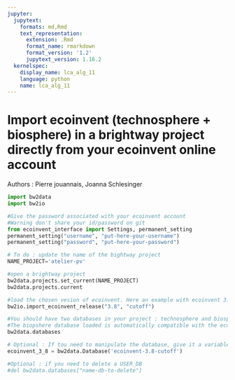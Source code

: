 ```yaml
---
jupyter:
  jupytext:
    formats: md,Rmd
    text_representation:
      extension: .Rmd
      format_name: rmarkdown
      format_version: '1.2'
      jupytext_version: 1.16.2
  kernelspec:
    display_name: lca_alg_11
    language: python
    name: lca_alg_11
---
```


# Import ecoinvent (technosphere + biosphere) in a brightway project directly from your ecoinvent online account

Authors : Pierre jouannais, Joanna Schlesinger

```python
import bw2data
import bw2io
```

```python
#Give the password associated with your ecoinvent account
#Warning don't share your id/password on git
from ecoinvent_interface import Settings, permanent_setting
permanent_setting("username", "put-here-your-username")
permanent_setting("password", "put-here-your-password")
```

```python
# To do : update the name of the bightway project
NAME_PROJECT='atelier-pv'
```

```python
#open a brightway project
bw2data.projects.set_current(NAME_PROJECT)
bw2data.projects.current
```

```python
#load the chosen vesion of ecoinvent. Here an example with ecoinvent 3.9.1, cut off
bw2io.import_ecoinvent_release("3.8", "cutoff")
```

```python
#You should have two databases in your project : technosphere and biosphere database
#The biopshere database loaded is automatically compatible with the ecoinvent version chosen 
bw2data.databases
```

```python
# Optional : If tou need to manipulate the database, give it a variable name
ecoinvent_3_8 = bw2data.Database('ecoinvent-3.8-cutoff')
```

```python
#Optional : if you need to delete a USER_DB
#del bw2data.databases["name-db-to-delete"]
```
